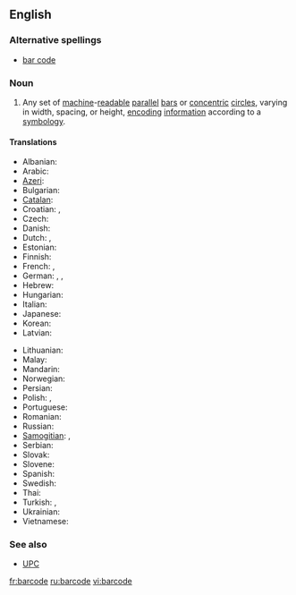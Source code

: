 ==English==
{{wikipedia|bar code}}

===Alternative spellings===
* [[bar code]]

===Noun===
{{en-noun}}

# Any set of [[machine]]-[[readable]] [[parallel]] [[bar]]s or [[concentric]] [[circle]]s, varying in width, spacing, or height, [[encoding]] [[information]] according to a [[symbology]].

====Translations====
{{trans-top|set of machine-readable parallel bars}}
* Albanian: {{t|sq|barkodi}}
* Arabic: {{t|ar|شفرة خيطية}}
* [[Azeri]]: {{t|az|barkod}}
* Bulgarian: {{t|bg|баркод}}
* [[Catalan]]: {{t|ca|codi de barres}}
* Croatian: {{t|hr|crtični kôd}}, {{t|hr|barkôd}}
* Czech: {{t|cs|čárový kód}}
* Danish: {{t|da|stregkode}}
* Dutch: {{t|nl|streepjescode|f}}, {{t|nl|barcode|f}}
* Estonian: {{t|et|vöötkood}}
* Finnish: {{t|fi|viivakoodi}}
* French: {{t|fr|code-barres|m}}, {{t|fr|code à barres|m}}
* German: {{t|de|Strichcode|m}}, {{t|de|Balkencode|m}}, {{t|de|Barcode|m}}
* Hebrew: {{t|he|ברקוד}}
* Hungarian: {{t|hu|vonalkód}}
* Italian: {{t|it|codice a barre|m}}
* Japanese: {{t|ja|バーコード}}
* Korean: {{t|ko|바코드}}
* Latvian: {{t|lv|svītrkods}}
{{trans-mid}}
* Lithuanian: {{t|lt|brūkšninis kodas}}
* Malay: {{t|ms|kod bar}}
* Mandarin: {{t|zh|条形码}}
* Norwegian: {{t|no|strekkode}}
* Persian: {{t|fa|بارکد}}
* Polish: {{t|pl|kod kreskowy}}, {{t|pl|kod paskowy}}
* Portuguese: {{t|pt|código de barras|m}}
* Romanian: {{t|ro|cod de bare}}
* Russian: {{t|ru|штрихкод|m}}
* [[Samogitian]]: {{t|bat-smg|barkods}}, {{t|bat-smg|brokšnėnės kods}}
* Serbian: {{t|sr|бар код}}
* Slovak: {{t|sk|čiarový kód}}
* Slovene: {{t|sl|črtna koda}}
* Spanish: {{t|es|código de barras|m}}
* Swedish: {{t|sv|streckkod|c}}
* Thai: {{t|th|บารโคด}}
* Turkish: {{t|tr|barkod}}, {{t|tr|bar kod}}
* Ukrainian: {{t|uk|штрих-кодування}}
* Vietnamese: {{t|vi|mã vạch}}
{{trans-bottom}}

===See also===
* [[UPC]]

[[fr:barcode]]
[[ru:barcode]]
[[vi:barcode]]